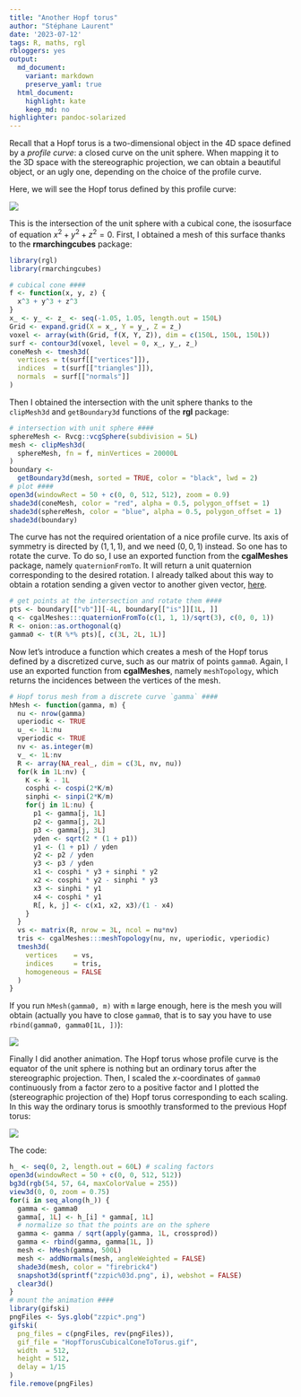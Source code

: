 ```yaml
---
title: "Another Hopf torus"
author: "Stéphane Laurent"
date: '2023-07-12'
tags: R, maths, rgl
rbloggers: yes
output:
  md_document:
    variant: markdown
    preserve_yaml: true
  html_document:
    highlight: kate
    keep_md: no
highlighter: pandoc-solarized
---
```


Recall that a Hopf torus is a two-dimensional object in the 4D space 
defined by a *profile curve*: a closed curve on the unit sphere. 
When mapping it to the 3D space with the stereographic projection, we can 
obtain a beautiful object, or an ugly one, depending on the choice of the 
profile curve.

Here, we will see the Hopf torus defined by this profile curve:

![](./figures/IntersectionSphereCubicalCone.png)

This is the intersection of the unit sphere with a cubical cone, the isosurface 
of equation $x^2 + y^2 + z^2 = 0$. First, I obtained a mesh of this surface 
thanks to the **rmarchingcubes** package:

```r
library(rgl)
library(rmarchingcubes)

# cubical cone ####
f <- function(x, y, z) {
  x^3 + y^3 + z^3
}
x_ <- y_ <- z_ <- seq(-1.05, 1.05, length.out = 150L)
Grid <- expand.grid(X = x_, Y = y_, Z = z_)
voxel <- array(with(Grid, f(X, Y, Z)), dim = c(150L, 150L, 150L))
surf <- contour3d(voxel, level = 0, x_, y_, z_)
coneMesh <- tmesh3d(
  vertices = t(surf[["vertices"]]),
  indices  = t(surf[["triangles"]]),
  normals  = surf[["normals"]] 
)
```

Then I obtained the intersection with the unit sphere thanks to the 
`clipMesh3d` and `getBoundary3d` functions of the **rgl** package:

```r
# intersection with unit sphere ####
sphereMesh <- Rvcg::vcgSphere(subdivision = 5L)
mesh <- clipMesh3d(
  sphereMesh, fn = f, minVertices = 20000L
)
boundary <- 
  getBoundary3d(mesh, sorted = TRUE, color = "black", lwd = 2)
# plot ####
open3d(windowRect = 50 + c(0, 0, 512, 512), zoom = 0.9)
shade3d(coneMesh, color = "red", alpha = 0.5, polygon_offset = 1)
shade3d(sphereMesh, color = "blue", alpha = 0.5, polygon_offset = 1)
shade3d(boundary)
```

The curve has not the required orientation of a nice profile curve. Its 
axis of symmetry is directed by $(1,1,1)$, and we need $(0,0,1)$ instead. So 
one has to rotate the curve. To do so, I use an exported function from the 
**cgalMeshes** package, namely `quaternionFromTo`. It will return a unit 
quaternion corresponding to the desired rotation. I already talked about 
this way to obtain a rotation sending a given vector to another given vector, 
[here](https://laustep.github.io/stlahblog/posts/ReorientTransformation2.html).

```r
# get points at the intersection and rotate them ####
pts <- boundary[["vb"]][-4L, boundary[["is"]][1L, ]]
q <- cgalMeshes:::quaternionFromTo(c(1, 1, 1)/sqrt(3), c(0, 0, 1))
R <- onion::as.orthogonal(q)
gamma0 <- t(R %*% pts)[, c(3L, 2L, 1L)]
```

Now let's introduce a function which creates a mesh of the Hopf torus 
defined by a discretized curve, such as our matrix of points `gamma0`. 
Again, I use an exported function from **cgalMeshes**, namely 
`meshTopology`, which returns the incidences between the vertices of the mesh.

```r
# Hopf torus mesh from a discrete curve `gamma` ####
hMesh <- function(gamma, m) {
  nu <- nrow(gamma)
  uperiodic <- TRUE
  u_ <- 1L:nu
  vperiodic <- TRUE
  nv <- as.integer(m) 
  v_ <- 1L:nv
  R <- array(NA_real_, dim = c(3L, nv, nu))
  for(k in 1L:nv) {
    K <- k - 1L
    cosphi <- cospi(2*K/m)
    sinphi <- sinpi(2*K/m)
    for(j in 1L:nu) {
      p1 <- gamma[j, 1L]
      p2 <- gamma[j, 2L]
      p3 <- gamma[j, 3L]
      yden <- sqrt(2 * (1 + p1))
      y1 <- (1 + p1) / yden
      y2 <- p2 / yden
      y3 <- p3 / yden
      x1 <- cosphi * y3 + sinphi * y2
      x2 <- cosphi * y2 - sinphi * y3
      x3 <- sinphi * y1
      x4 <- cosphi * y1
      R[, k, j] <- c(x1, x2, x3)/(1 - x4)
    }
  }
  vs <- matrix(R, nrow = 3L, ncol = nu*nv)
  tris <- cgalMeshes:::meshTopology(nu, nv, uperiodic, vperiodic)
  tmesh3d(
    vertices    = vs,
    indices     = tris,
    homogeneous = FALSE
  )
}
```

If you run `hMesh(gamma0, m)` with `m` large enough, here is the mesh you 
will obtain (actually you have to close `gamma0`, that is to say you have to 
use `rbind(gamma0, gamma0[1L, ])`):

![](./figures/HopfTorusCubicalCone.gif)

Finally I did another animation. The Hopf torus whose profile curve is the 
equator of the unit sphere is nothing but an ordinary torus after the 
stereographic projection. Then, I scaled the $x$-coordinates of `gamma0` 
continuously from a factor zero to a positive factor and I plotted the 
(stereographic projection of the) Hopf torus corresponding to each scaling. 
In this way the ordinary torus is smoothly transformed to the previous 
Hopf torus:

![](./figures/HopfTorusCubicalConeToTorus.gif)

The code:

```r
h_ <- seq(0, 2, length.out = 60L) # scaling factors
open3d(windowRect = 50 + c(0, 0, 512, 512))
bg3d(rgb(54, 57, 64, maxColorValue = 255))
view3d(0, 0, zoom = 0.75)
for(i in seq_along(h_)) {
  gamma <- gamma0
  gamma[, 1L] <- h_[i] * gamma[, 1L]
  # normalize so that the points are on the sphere
  gamma <- gamma / sqrt(apply(gamma, 1L, crossprod))
  gamma <- rbind(gamma, gamma[1L, ])
  mesh <- hMesh(gamma, 500L)
  mesh <- addNormals(mesh, angleWeighted = FALSE)
  shade3d(mesh, color = "firebrick4")
  snapshot3d(sprintf("zzpic%03d.png", i), webshot = FALSE)
  clear3d()
}
# mount the animation ####
library(gifski)
pngFiles <- Sys.glob("zzpic*.png")
gifski(
  png_files = c(pngFiles, rev(pngFiles)),
  gif_file = "HopfTorusCubicalConeToTorus.gif",
  width  = 512,
  height = 512,
  delay = 1/15
)
file.remove(pngFiles)
```